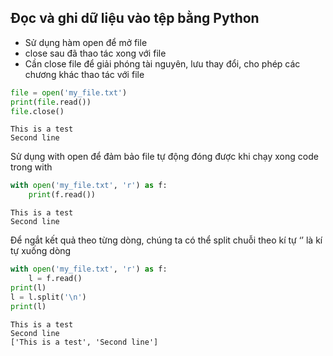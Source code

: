 ## Đọc và ghi dữ liệu vào tệp bằng Python

- Sử dụng hàm open để mở file
- close sau đã thao tác xong với file
- Cần close file để giải phóng tài nguyên, lưu thay đổi, cho phép các chương khác thao tác với file  

```python
file = open('my_file.txt')
print(file.read())
file.close()
```

```{.python_output}
This is a test
Second line
```

Sử dụng with open để đảm bảo file tự động đóng được khi chạy xong code trong with

```python
with open('my_file.txt', 'r') as f:
    print(f.read())
```

```{.python_output}
This is a test
Second line
```

Để ngắt kết quả theo từng dòng, chúng ta có thể split chuỗi theo kí tự '\n' là kí tự xuống dòng

```python
with open('my_file.txt', 'r') as f:
    l = f.read()
print(l)
l = l.split('\n')
print(l)
```

```{.python_output}
This is a test
Second line
['This is a test', 'Second line']
```